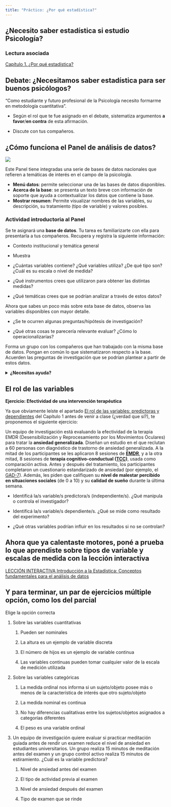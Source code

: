 ```yaml
---
title: "Práctico: ¿Por qué estadística?"
---
```


## ¿Necesito saber estadística si estudio Psicología?

### Lectura asociada

[Capítulo 1. ¿Por qué estadística?](https://almadana.github.io/libro_cuanti/01-Science_Data.html#sobre-la-psicolog%C3%ADa-de-la-estad%C3%ADstica)

## Debate: ¿Necesitamos saber estadística para ser buenos psicólogos?

“Como estudiante y futuro profesional de la Psicología necesito formarme en metodología cuantitativa”.

-   Según el rol que te fue asignado en el debate, sistematiza argumentos **a favor**/**en contra** de esta afirmación.

-   Discute con tus compañeros.

## ¿Cómo funciona el Panel de análisis de datos?

![](imgs/1_panel.png)

Este Panel tiene integradas una serie de bases de datos nacionales que refieren a temáticas de interés en el campo de la psicología.

-   **Menú datos**: permite seleccionar una de las bases de datos disponibles.\
-   **Acerca de la base**: se presenta un texto breve con información de soporte que ayuda a contextualizar los datos que contiene la base.\
-   **Mostrar resumen**: Permite visualizar nombres de las variables, su descripción, su tratamiento (tipo de variable) y valores posibles.

### Actividad introductoria al Panel

Se te asignará una **base de datos**. Tu tarea es familiarizarte con ella para presentarla a tus compañeros. Recupera y registra la siguiente información:

-   Contexto institucional y temática general 

-   Muestra

-   ¿Cuántas variables contiene? ¿Qué variables utiliza? ¿De qué tipo son? ¿Cuál es su escala o nivel de medida? 

-   ¿Qué instrumentos crees que utilizaron para obtener las distintas medidas?

-   ¿Qué temáticas crees que se podrían analizar a través de estos datos? 

Ahora que sabes un poco más sobre esta base de datos, observa las variables disponibles con mayor detalle.

-   ¿Se te ocurren algunas preguntas/hipótesis de investigación?

-   ¿Qué otras cosas te parecería relevante evaluar? ¿Cómo lo operacionalizarías?

Forma un grupo con los compañeros que han trabajado con la misma base de datos. Pongan en común lo que sistematizaron respecto a la base. Acuerden las preguntas de investigación que se podrían plantear a partir de estos datos.

<details>

<summary><strong>¿Necesitas ayuda?</strong></summary>

¿Qué tipo de preguntas nos podemos hacer? Considera que en el curso vamos a:

-   Aprender a resumir muchos datos a través de unos pocos valores que expresan la tendencia central y la dispersión\
-   Utilizar gráficos para entender y mostrar algunos aspectos de nuestros datos en forma visual\
-   Explorar la asociación entre dos variables (considerando dirección y magnitud)\
-   Comparar grupos distintos, o un mismo grupo en distintas condiciones

</details>

## El rol de las variables

**Ejercicio: Efectividad de una intervención terapéutica**

Ya que obviamente leíste el apartado [El rol de las variables: predictoras y dependientes](https://almadana.github.io/libro_cuanti/01-Science_Data.html#el-rol-de-las-variables-predictoras-y-dependientes) del Capítulo 1 antes de venir a clase (¿verdad que sí?), te proponemos el siguiente ejercicio:

Un equipo de investigación está evaluando la efectividad de la terapia EMDR (Desensibilización y Reprocesamiento por los Movimientos Oculares) para tratar la **ansiedad generalizada**. Diseñan un estudio en el que reclutan a 60 personas con diagnóstico de trastorno de ansiedad generalizada. A la mitad de los participantes se les aplicaron 8 sesiones de [**EMDR**](https://en.wikipedia.org/wiki/Eye_movement_desensitization_and_reprocessing), y a la otra mitad, 8 sesiones de **terapia cognitivo-conductual ([TCC](https://en.wikipedia.org/wiki/Cognitive_behavioral_therapy))**, usada como comparación activa. Antes y después del tratamiento, los participantes completaron un cuestionario estandarizado de ansiedad (por ejemplo, el [GAD-7](https://en.wikipedia.org/wiki/Generalized_Anxiety_Disorder_7)). Además, les piden que califiquen su **nivel de malestar percibido en situaciones sociales** (de 0 a 10) y su **calidad de sueño** durante la última semana.

-   Identificá la/s variable/s predictora/s (independiente/s). ¿Qué manipula o controla el investigador?

-   Identificá la/s variable/s dependiente/s. ¿Qué se mide como resultado del experimento?

-   ¿Qué otras variables podrían influir en los resultados si no se controlan?

## Ahora que ya calentaste motores, poné a prueba lo que aprendiste sobre tipos de variable y escalas de medida con la lección interactiva

[LECCIÓN INTERACTIVA Introducción a la Estadística: Conceptos fundamentales para el análisis de datos](https://cuanti.psico.edu.uy/lecciones/lessons/introduction.html)

## Y para terminar, un par de ejercicios múltiple opción, como los del parcial

Elige la opción correcta

1.  Sobre las variables cuantitativas

    1.  Pueden ser nominales

    2.  La altura es un ejemplo de variable discreta

    3.  El número de hijos es un ejemplo de variable continua

    4.  Las variables continuas pueden tomar cualquier valor de la escala de medición utilizada

2.  Sobre las variables categóricas

    1.  La medida ordinal nos informa si un sujeto/objeto posee más o menos de la característica de interés que otro sujeto/objeto

    2.  La medida nominal es continua

    3.  No hay diferencias cualitativas entre los sujetos/objetos asignados a categorías diferentes

    4.  El peso es una variable ordinal

3.  Un equipo de investigación quiere evaluar si practicar meditación guiada antes de rendir un examen reduce el nivel de ansiedad en estudiantes universitarios. Un grupo realiza 15 minutos de meditación antes del examen y un grupo control activo realiza 15 minutos de estiramiento. ¿Cuál es la variable predictora?

    1.  Nivel de ansiedad antes del examen

    2.  El tipo de actividad previa al examen

    3.  Nivel de ansiedad después del examen

    4.  Tipo de examen que se rinde

